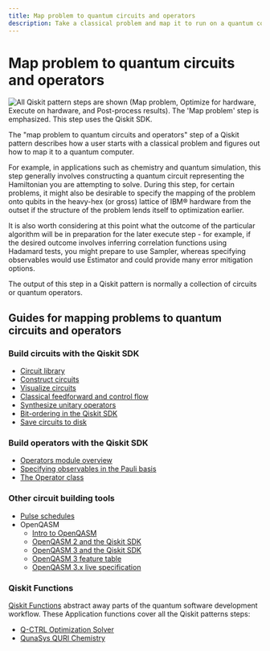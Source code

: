```yaml
---
title: Map problem to quantum circuits and operators
description: Take a classical problem and map it to run on a quantum computer.
---
```


# Map problem to quantum circuits and operators

![All Qiskit pattern steps are shown (Map problem, Optimize for hardware, Execute on hardware, and Post-process results). The 'Map problem' step is emphasized.  This step uses the Qiskit SDK.](/images/qiskit-patterns/map-problem.svg)

The "map problem to quantum circuits and operators" step of a Qiskit pattern describes how a user starts with a classical
problem and figures out how to map it to a quantum computer.

For example, in applications such as chemistry and quantum simulation, this step generally involves
constructing a quantum circuit representing the Hamiltonian you are attempting to solve.
During this step, for certain problems, it might also be desirable to specify the mapping of
the problem onto qubits in the heavy-hex (or gross) lattice of IBM&reg; hardware from the
outset if the structure of the problem lends itself to optimization earlier.

It is also worth considering at this point what the outcome of the particular algorithm will be
in preparation for the later execute step - for example, if the desired outcome involves
inferring correlation functions using Hadamard tests, you might prepare to use Sampler, whereas
specifying observables would use Estimator and could provide many error mitigation options.

The output of this step in a Qiskit pattern is normally a collection of circuits or quantum operators.

## Guides for mapping problems to quantum circuits and operators

### Build circuits with the Qiskit SDK
* [Circuit library](./circuit-library)
* [Construct circuits](./construct-circuits)
* [Visualize circuits](./visualize-circuits)
* [Classical feedforward and control flow](./classical-feedforward-and-control-flow)
* [Synthesize unitary operators](./synthesize-unitary-operators)
* [Bit-ordering in the Qiskit SDK](./bit-ordering)
* [Save circuits to disk](./save-circuits)

### Build operators with the Qiskit SDK
* [Operators module overview](./operators-overview)
* [Specifying observables in the Pauli basis](./specify-observables-pauli)
* [The Operator class](./operator-class)

### Other circuit building tools
* [Pulse schedules](./pulse)
* OpenQASM
  * [Intro to OpenQASM](./introduction-to-qasm)
  * [OpenQASM 2 and the Qiskit SDK](./interoperate-qiskit-qasm2)
  * [OpenQASM 3 and the Qiskit SDK](./interoperate-qiskit-qasm3)
  * [OpenQASM 3 feature table](./qasm-feature-table)
  * [OpenQASM 3.x live specification](https://openqasm.com/)

### Qiskit Functions

[Qiskit Functions](/guides/functions) abstract away parts of the quantum software development workflow. These Application functions cover all the Qiskit patterns steps:

- [Q-CTRL Optimization Solver](/guides/q-ctrl-optimization-solver)
- [QunaSys QURI Chemistry](/guides/qunasys-quri-chemistry)
